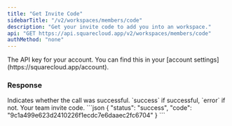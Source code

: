 ```yaml
---
title: "Get Invite Code"
sidebarTitle: "/v2/workspaces/members/code"
description: "Get your invite code to add you into an workspace."
api: "GET https://api.squarecloud.app/v2/workspaces/members/code"
authMethod: "none"
---
```


<ParamField header="Authorization" type="string" placeholder="API KEY" required>
  The API key for your account. You can find this in your [account settings](https://squarecloud.app/account).
</ParamField>

### Response

<ResponseField name="status" type="string">
  Indicates whether the call was successful. `success` if successful, `error` if not.
</ResponseField>

<ResponseField name="code" type="string">
  Your team invite code.
</ResponseField>


<ResponseExample>
```json
{
  "status": "success", 
  "code": "9c1a499e623d2410226f1ecdc7e6daaec2fc6704"
}
```
</ResponseExample>

